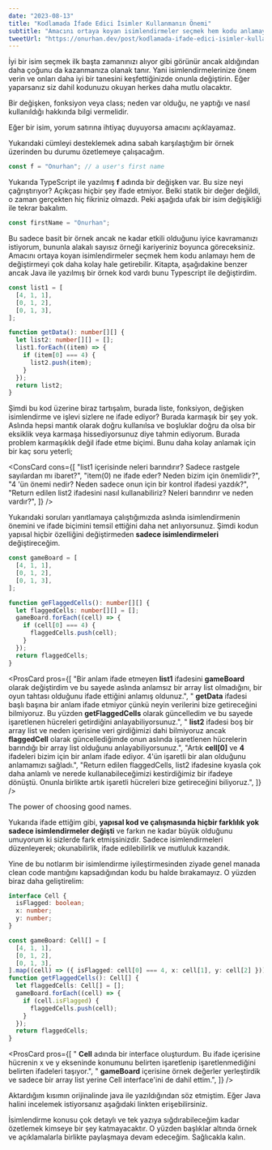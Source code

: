 ```yaml
---
date: "2023-08-13"
title: "Kodlamada İfade Edici İsimler Kullanmanın Önemi"
subtitle: "Amacını ortaya koyan isimlendirmeler seçmek hem kodu anlamayı hem de değiştirmeyi çok daha kolay hale getirebilir."
tweetUrl: "https://onurhan.dev/post/kodlamada-ifade-edici-isimler-kullanmanin-onemi"
---
```


İyi bir isim seçmek ilk başta zamanınızı alıyor gibi görünür ancak aldığından daha çoğunu da kazanmanıza olanak tanır. Yani isimlendirmelerinize önem verin ve onları daha iyi bir tanesini keşfettiğinizde onunla değiştirin. Eğer yaparsanız siz dahil kodunuzu okuyan herkes daha mutlu olacaktır.

Bir değişken, fonksiyon veya class; neden var olduğu, ne yaptığı ve nasıl kullanıldığı hakkında bilgi vermelidir.

<Callout>
  Eğer bir isim, yorum satırına ihtiyaç duyuyorsa amacını açıklayamaz.
</Callout>

Yukarıdaki cümleyi desteklemek adına sabah karşılaştığım bir örnek üzerinden bu durumu özetlemeye çalışacağım.

```ts title="index.ts"
const f = "Onurhan"; // a user's first name
```

Yukarıda TypeScript ile yazılmış **f** adında bir değişken var. Bu size neyi çağrıştırıyor? Açıkçası hiçbir şey ifade etmiyor. Belki statik bir değer değildi, o zaman gerçekten hiç fikriniz olmazdı. Peki aşağıda ufak bir isim değişikliği ile tekrar bakalım.

```ts title="index.ts"
const firstName = "Onurhan";
```

Bu sadece basit bir örnek ancak ne kadar etkili olduğunu iyice kavramanızı istiyorum, bununla alakalı sayısız örneği kariyeriniz boyunca göreceksiniz.
Amacını ortaya koyan isimlendirmeler seçmek hem kodu anlamayı hem de değiştirmeyi çok daha kolay hale getirebilir.
Kitapta, aşağıdakine benzer ancak Java ile yazılmış bir örnek kod vardı bunu Typescript ile değiştirdim.

```ts title="index.ts"
const list1 = [
  [4, 1, 1],
  [0, 1, 2],
  [0, 1, 3],
];

function getData(): number[][] {
  let list2: number[][] = [];
  list1.forEach((item) => {
    if (item[0] === 4) {
      list2.push(item);
    }
  });
  return list2;
}
```

Şimdi bu kod üzerine biraz tartışalım, burada liste, fonksiyon, değişken isimlendirme ve işlevi sizlere ne ifade ediyor? Burada karmaşık bir şey yok. Aslında hepsi mantık olarak doğru kullanılsa ve boşluklar doğru da olsa bir eksiklik veya karmaşa hissediyorsunuz diye tahmin ediyorum. Burada problem karmaşıklık değil ifade etme biçimi. Bunu daha kolay anlamak için bir kaç soru yeterli;

<ConsCard
  cons={[
    "list1 içerisinde neleri barındırır? Sadece rastgele sayılardan mı ibaret?",
    "item(0) ne ifade eder? Neden bizim için önemlidir?",
    "4 'ün önemi nedir? Neden sadece onun için bir kontrol ifadesi yazdık?",
    "Return edilen list2 ifadesini nasıl kullanabiliriz? Neleri barındırır ve neden vardır?",
  ]}
/>

Yukarıdaki soruları yanıtlamaya çalıştığımızda aslında isimlendirmenin önemini ve ifade biçimini temsil ettiğini daha net anlıyorsunuz. Şimdi kodun yapısal hiçbir özelliğini değiştirmeden **sadece isimlendirmeleri** değiştireceğim.

```ts title="index.ts"
const gameBoard = [
  [4, 1, 1],
  [0, 1, 2],
  [0, 1, 3],
];

function geFlaggedCells(): number[][] {
  let flaggedCells: number[][] = [];
  gameBoard.forEach((cell) => {
    if (cell[0] === 4) {
      flaggedCells.push(cell);
    }
  });
  return flaggedCells;
}
```

<ProsCard
  pros={[
    "Bir anlam ifade etmeyen **list1** ifadesini **gameBoard** olarak değiştirdim ve bu sayede aslında anlamsız bir array list olmadığını, bir oyun tahtası olduğunu ifade ettiğini anlamış oldunuz.",
    " **getData** ifadesi başlı başına bir anlam ifade etmiyor çünkü neyin verilerini bize getireceğini bilmiyoruz. Bu yüzden **getFlaggedCells** olarak güncelledim ve bu sayede işaretlenen hücreleri getirdiğini anlayabiliyorsunuz.",
    " **list2** ifadesi boş bir array list ve neden içerisine veri girdiğimizi dahi bilmiyoruz ancak **flaggedCell** olarak güncellediğimde onun aslında işaretlenen hücrelerin barındığı bir array list olduğunu anlayabiliyorsunuz.",
    "Artık **cell[0]** ve **4** ifadeleri bizim için bir anlam ifade ediyor. 4'ün işaretli bir alan olduğunu anlamamızı sağladı.",
    "Return edilen flaggedCells, list2 ifadesine kıyasla çok daha anlamlı ve nerede kullanabileceğimizi kestirdiğimiz bir ifadeye dönüştü. Onunla birlikte artık işaretli hücreleri bize getireceğini biliyoruz.",
  ]}
/>

<Callout>The power of choosing good names.</Callout>

Yukarıda ifade ettiğim gibi, **yapısal kod ve çalışmasında hiçbir farklılık yok sadece isimlendirmeler değişti** ve farkın ne kadar büyük olduğunu umuyorum ki sizlerde fark etmişsinizdir. Sadece isimlendirmeleri düzenleyerek; okunabilirlik, ifade edilebilirlik ve mutluluk kazandık.

Yine de bu notlarım bir isimlendirme iyileştirmesinden ziyade genel manada clean code mantığını kapsadığından kodu bu halde bırakamayız. O yüzden biraz daha geliştirelim:

```ts title="index.ts"
interface Cell {
  isFlagged: boolean;
  x: number;
  y: number;
}

const gameBoard: Cell[] = [
  [4, 1, 1],
  [0, 1, 2],
  [0, 1, 3],
].map((cell) => ({ isFlagged: cell[0] === 4, x: cell[1], y: cell[2] }));
function getFlaggedCells(): Cell[] {
  let flaggedCells: Cell[] = [];
  gameBoard.forEach((cell) => {
    if (cell.isFlagged) {
      flaggedCells.push(cell);
    }
  });
  return flaggedCells;
}
```

<ProsCard
  pros={[
    " **Cell** adında bir interface oluşturdum. Bu ifade içerisine hücrenin x ve y ekseninde konumunu belirten işaretlenip işaretlenmediğini belirten ifadeleri taşıyor.",
    " **gameBoard** içerisine örnek değerler yerleştirdik ve sadece bir array list yerine Cell interface'ini de dahil ettim.",
  ]}
/>

Aktardığım kısımın orijinalinde java ile yazıldığından söz etmiştim. Eğer Java halini incelemek istiyorsanız aşağıdaki linkten erişebilirsiniz.

<LinkCard
  title="Meaningful Names - Use Intention-Revealing Names"
  link="https://github.com/jnguyen095/clean-code/issues/2"
/>

İsimlendirme konusu çok detaylı ve tek yazıya sığdırabileceğim kadar özetlemek kimseye bir şey katmayacaktır. O yüzden başlıklar altında örnek ve açıklamalarla birlikte paylaşmaya devam edeceğim. Sağlıcakla kalın.
